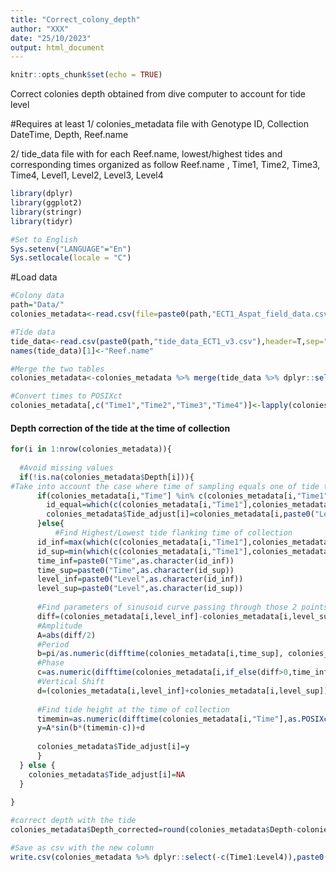 ```yaml
---
title: "Correct_colony_depth"
author: "XXX"
date: "25/10/2023"
output: html_document
---
```


```r
knitr::opts_chunk$set(echo = TRUE)
```

###############################################################################################
######### Correct colonies depth obtained from dive computer to account for tide level ########
###############################################################################################

#Requires at least
1/ colonies_metadata file with Genotype ID, Collection DateTime, Depth, Reef.name

2/ tide_data file with for each Reef.name,  lowest/highest tides and corresponding times organized as follow
Reef.name , Time1, Time2, Time3, Time4, Level1, Level2, Level3, Level4

```r
library(dplyr)
library(ggplot2)
library(stringr)
library(tidyr)

#Set to English
Sys.setenv("LANGUAGE"="En")
Sys.setlocale(locale = "C")
```

#Load data
```r
#Colony data
path="Data/"
colonies_metadata<-read.csv(file=paste0(path,"ECT1_Aspat_field_data.csv"),header=T,check.names = F)

#Tide data
tide_data<-read.csv(paste0(path,"tide_data_ECT1_v3.csv"),header=T,sep=";",dec=".",check.names=F)
names(tide_data)[1]<-"Reef.name"

#Merge the two tables
colonies_metadata<-colonies_metadata %>% merge(tide_data %>% dplyr::select(Reef.name,Time1:Level4),by="Reef.name",all.x=T)

#Convert times to POSIXct
colonies_metadata[,c("Time1","Time2","Time3","Time4")]<-lapply(colonies_metadata[,c("Time1","Time2","Time3","Time4")],function(x)as.POSIXct(paste(colonies_metadata$`Collection date`,x,sep=" "),format="%d/%m/%Y %H:%M:%S"))
```


#### Depth correction of the tide at the time of collection
```r
for(i in 1:nrow(colonies_metadata)){
  
  #Avoid missing values
  if(!is.na(colonies_metadata$Depth[i])){
#Take into account the case where time of sampling equals one of tide times   
      if(colonies_metadata[i,"Time"] %in% c(colonies_metadata[i,"Time1"],colonies_metadata[i,"Time2"],colonies_metadata[i,"Time3"],colonies_metadata[i,"Time4"])){
        id_equal=which(c(colonies_metadata[i,"Time1"],colonies_metadata[i,"Time2"],colonies_metadata[i,"Time3"],colonies_metadata[i,"Time4"])==colonies_metadata[i,"Time"])
        colonies_metadata$Tide_adjust[i]=colonies_metadata[i,paste0("Level",as.character(id_equal))] 
      }else{
          #Find Highest/Lowest tide flanking time of collection
      id_inf=max(which(c(colonies_metadata[i,"Time1"],colonies_metadata[i,"Time2"],colonies_metadata[i,"Time3"],colonies_metadata[i,"Time4"])<colonies_metadata[i,"Time"]))
      id_sup=min(which(c(colonies_metadata[i,"Time1"],colonies_metadata[i,"Time2"],colonies_metadata[i,"Time3"],colonies_metadata[i,"Time4"])>colonies_metadata[i,"Time"]))
      time_inf=paste0("Time",as.character(id_inf))
      time_sup=paste0("Time",as.character(id_sup))
      level_inf=paste0("Level",as.character(id_inf))
      level_sup=paste0("Level",as.character(id_sup))
      
      #Find parameters of sinusoid curve passing through those 2 points
      diff=(colonies_metadata[i,level_inf]-colonies_metadata[i,level_sup])
      #Amplitude
      A=abs(diff/2)
      #Period
      b=pi/as.numeric(difftime(colonies_metadata[i,time_sup], colonies_metadata[i,time_inf], units = "min"))
      #Phase
      c=as.numeric(difftime(colonies_metadata[i,if_else(diff>0,time_inf,time_sup)],as.POSIXct(paste0(format(colonies_metadata[i,c("Time1")],format="%Y-%m-%d")," ","00:00:00"),format="%Y-%m-%d %H:%M:%S"),units="min"))-pi/(2*b)
      #Vertical Shift
      d=(colonies_metadata[i,level_inf]+colonies_metadata[i,level_sup])/2
      
      #Find tide height at the time of collection
      timemin=as.numeric(difftime(colonies_metadata[i,"Time"],as.POSIXct(paste0(format(colonies_metadata[i,c("Time1")],format="%Y-%m-%d")," ","00:00:00"),format="%Y-%m-%d %H:%M:%S"),units="min"))
      y=A*sin(b*(timemin-c))+d
  
      colonies_metadata$Tide_adjust[i]=y
      } 
  } else {
    colonies_metadata$Tide_adjust[i]=NA
  }
  
}

#correct depth with the tide 
colonies_metadata$Depth_corrected=round(colonies_metadata$Depth-colonies_metadata$Tide_adjust,1)

#Save as csv with the new column 
write.csv(colonies_metadata %>% dplyr::select(-c(Time1:Level4)),paste0(path,"ECT1_Aspat_field_data.csv"),row.names = F)

```

